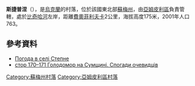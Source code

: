 {{coord|52|5|39|N|33|44|45|E|scale:100000|display=title}}

'''斯捷普涅'''（{{lang-uk|Степне}}），是[[烏克蘭|烏克蘭]]的村落，位於該國東北部[[蘇梅州|蘇梅州]]，由[[亞姆皮利區|亞姆皮利區]]負責管轄，處於[[比奇哈河|比奇哈河]]左岸，距離[[費奧菲利夫卡|費奧菲利夫卡]]2公里，海拔高度175米，2001年人口763。

==參考資料==
* [http://weather.in.ua/ua/symskaja/25172 Погода в селі Степне] {{Wayback|url=http://weather.in.ua/ua/symskaja/25172 |date=20111219233954 }}
* [https://web.archive.org/web/20160304083319/http://shron.chtyvo.org.ua/Piatachenko_Serhii/Holodomor_na_Sumschyni_u_spohadakh_ochevydtsiv_Knyha_2.pdf стор 170–171 Голодомор на Сумщині. Спогади очевидців]

{{DEFAULTSORT:Степне}}

[[Category:蘇梅州村落|Category:蘇梅州村落]]
[[Category:亞姆皮利區村落|Category:亞姆皮利區村落]]


{{Sumy-geo-stub}}
